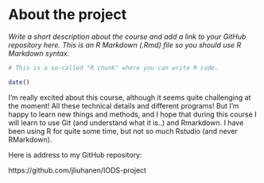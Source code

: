
# About the project

*Write a short description about the course and add a link to your GitHub repository here. This is an R Markdown (.Rmd) file so you should use R Markdown syntax.*

```r
# This is a so-called "R chunk" where you can write R code.

date()

```
I'm really excited about this course, although it seems quite challenging at the moment! All these technical details and different programs! But I'm happy to learn new things and methods, and I hope that during this course I will learn to use Git (and understand what it is..) and Rmarkdown. I have been using R for quite some time, but not so much Rstudio (and never RMarkdown).

Here is address to my GitHub repository:

https://github.com/jliuhanen/IODS-project

